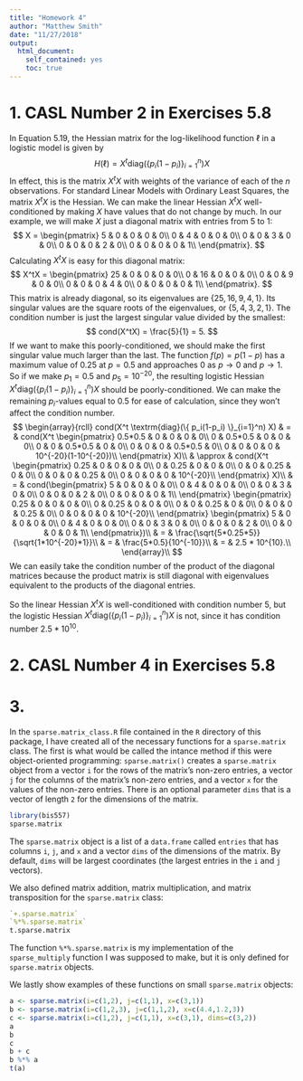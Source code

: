 ```yaml
---
title: "Homework 4"
author: "Matthew Smith"
date: "11/27/2018"
output:
  html_document:
    self_contained: yes
    toc: true
---
```

<!--
%\VignetteEngine{knitr::rmarkdown}
%\VignetteIndexEntry{GLM}
-->

# 1. CASL Number 2 in Exercises 5.8
In Equation $5.19$, the Hessian matrix for the log-likelihood function $\ell$ in a logistic model is
given by
$$
H(\ell) = X^t \textrm{diag}(\{ p_i(1-p_i) \}_{i=1}^n) X
$$
In effect, this is the matrix $X^tX$ with weights of the variance of each of the $n$ observations. For
standard Linear Models with Ordinary Least Squares, the matrix $X^tX$ is the Hessian. We can make the
linear Hessian $X^tX$ well-conditioned by making $X$ have values that do not change by much. In our
example, we will make $X$ just a diagonal matrix with entries from $5$ to $1$:
$$
X = \begin{pmatrix}
5 & 0 & 0 & 0 & 0\\
0 & 4 & 0 & 0 & 0\\
0 & 0 & 3 & 0 & 0\\
0 & 0 & 0 & 2 & 0\\
0 & 0 & 0 & 0 & 1\\
\end{pmatrix}.
$$
Calculating $X^tX$ is easy for this diagonal matrix:
$$
X^tX = \begin{pmatrix}
25 & 0 & 0 & 0 & 0\\
0 & 16 & 0 & 0 & 0\\
0 & 0 & 9 & 0 & 0\\
0 & 0 & 0 & 4 & 0\\
0 & 0 & 0 & 0 & 1\\
\end{pmatrix}.
$$
This matrix is already diagonal, so its eigenvalues are $\{25,16,9,4,1\}$. Its singular values are the
square roots of the eigenvalues, or $\{5,4,3,2,1\}$. The condition number is just the largest singular
value divided by the smallest:
$$
cond(X^tX) = \frac{5}{1} = 5.
$$
If we want to make this poorly-conditioned, we should make the first singular value much larger than
the last. The function $f(p)=p(1-p)$ has a maximum value of $0.25$ at $p=0.5$ and approaches $0$ as
$p\to0$ and $p\to1$. So if we make $p_1=0.5$ and $p_5=10^{-20}$, the resulting logistic Hessian
$X^t \textrm{diag}(\{ p_i(1-p_i) \}_{i=1}^n) X$ should be poorly-conditioned. We can make the
remaining $p_i$-values equal to $0.5$ for ease of calculation, since they won't affect the condition
number.
$$
\begin{array}{rcll}
cond(X^t \textrm{diag}(\{ p_i(1-p_i) \}_{i=1}^n) X) & = & cond(X^t \begin{pmatrix}
0.5*0.5 & 0 & 0 & 0 & 0\\
0 & 0.5*0.5 & 0 & 0 & 0\\
0 & 0 & 0.5*0.5 & 0 & 0\\
0 & 0 & 0 & 0.5*0.5 & 0\\
0 & 0 & 0 & 0 & 10^{-20}(1-10^{-20})\\
\end{pmatrix} X)\\
 & \approx & cond(X^t \begin{pmatrix}
0.25 & 0 & 0 & 0 & 0\\
0 & 0.25 & 0 & 0 & 0\\
0 & 0 & 0.25 & 0 & 0\\
0 & 0 & 0 & 0.25 & 0\\
0 & 0 & 0 & 0 & 10^{-20}\\
\end{pmatrix} X)\\
 & = & cond(\begin{pmatrix}
5 & 0 & 0 & 0 & 0\\
0 & 4 & 0 & 0 & 0\\
0 & 0 & 3 & 0 & 0\\
0 & 0 & 0 & 2 & 0\\
0 & 0 & 0 & 0 & 1\\
\end{pmatrix}
\begin{pmatrix}
0.25 & 0 & 0 & 0 & 0\\
0 & 0.25 & 0 & 0 & 0\\
0 & 0 & 0.25 & 0 & 0\\
0 & 0 & 0 & 0.25 & 0\\
0 & 0 & 0 & 0 & 10^{-20}\\
\end{pmatrix}
\begin{pmatrix}
5 & 0 & 0 & 0 & 0\\
0 & 4 & 0 & 0 & 0\\
0 & 0 & 3 & 0 & 0\\
0 & 0 & 0 & 2 & 0\\
0 & 0 & 0 & 0 & 1\\
\end{pmatrix})\\
 & = & \frac{\sqrt{5*0.25*5}}{\sqrt{1*10^{-20}*1}}\\
 & = & \frac{5*0.5}{10^{-10}}\\
 & = & 2.5 * 10^{10}.\\
\end{array}\\
$$
We can easily take the condition number of the product of the diagonal matrices because the product
matrix is still diagonal with eigenvalues equivalent to the products of the diagonal entries.

So the linear Hessian $X^tX$ is well-conditioned with condition number $5$, but the logistic Hessian
$X^t \textrm{diag}(\{ p_i(1-p_i) \}_{i=1}^n) X$ is not, since it has condition number $2.5*10^{10}$.


# 2. CASL Number 4 in Exercises 5.8


# 3.
In the `sparse.matrix_class.R` file contained in the `R` directory of this package, I have created all
of the necessary functions for a `sparse.matrix` class. The first is what would be called the intance
method if this were object-oriented programming: `sparse.matrix()` creates a `sparse.matrix` object
from a vector `i` for the rows of the matrix's non-zero entries, a vector `j` for the columns of the
matrix's non-zero entries, and a vector `x` for the values of the non-zero entries. There is an
optional parameter `dims` that is a vector of length `2` for the dimensions of the matrix.
```r
library(bis557)
sparse.matrix
```
The `sparse.matrix` object is a list of a `data.frame` called `entries` that has columns `i`, `j`, and
`x` and a vector `dims` of the dimensions of the matrix. By default, `dims` will be largest
coordinates (the largest entries in the `i` and `j` vectors).

We also defined matrix addition, matrix multiplication, and matrix transposition for the
`sparse.matrix` class:
```r
`+.sparse.matrix`
`%*%.sparse.matrix`
t.sparse.matrix
```
The function ``%*%.sparse.matrix`` is my implementation of the `sparse_multiply` function I was
supposed to make, but it is only defined for `sparse.matrix` objects.

We lastly show examples of these functions on small `sparse.matrix` objects:
```r
a <- sparse.matrix(i=c(1,2), j=c(1,1), x=c(3,1))
b <- sparse.matrix(i=c(1,2,3), j=c(1,1,2), x=c(4.4,1.2,3))
c <- sparse.matrix(i=c(1,2), j=c(1,1), x=c(3,1), dims=c(3,2))
a
b
c
b + c
b %*% a
t(a)
```